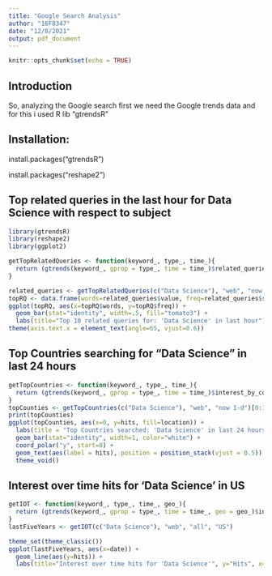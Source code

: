 ---
title: "Google Search Analysis"
author: "16F8347"
date: "12/8/2021"
output: pdf_document
---

```{r setup, include=FALSE}
knitr::opts_chunk$set(echo = TRUE)
```

## Introduction

So, analyzing the Google search first we need the Google trends data and for this i used R lib "gtrendsR"

## Installation: 
install.packages("gtrendsR")

install.packages("reshape2")

## Top related queries in the last hour for Data Science with respect to subject

```{r message=FALSE, warning=FALSE}
library(gtrendsR)
library(reshape2)
library(ggplot2)

getTopRelatedQueries <- function(keyword_, type_, time_){
  return (gtrends(keyword_, gprop = type_, time = time_)$related_queries)
}

related_queries <- getTopRelatedQueries(c("Data Science"), "web", "now 1-H")[0:10,]
topRQ <- data.frame(words=related_queries$value, freq=related_queries$subject)
ggplot(topRQ, aes(x=topRQ$words, y=topRQ$freq)) + 
  geom_bar(stat="identity", width=.5, fill="tomato3") + 
  labs(title="Top 10 related queries for: 'Data Science' in last hour") + xlab("Queries") + ylab("Hits") +
theme(axis.text.x = element_text(angle=65, vjust=0.6))

```

## Top Countries searching for "Data Science" in last 24 hours

```{r message=FALSE, warning=FALSE}
getTopCountries <- function(keyword_, type_, time_){
  return (gtrends(keyword_, gprop = type_, time = time_)$interest_by_country)
}
topCounties <- getTopCountries(c("Data Science"), "web", "now 1-d")[0:10,]
print(topCounties)
ggplot(topCounties, aes(x=0, y=hits, fill=location)) +
  labs(title = "Top Countries searched: 'Data Science' in last 24 hours") +
  geom_bar(stat="identity", width=1, color="white") +
  coord_polar("y", start=0) + 
  geom_text(aes(label = hits), position = position_stack(vjust = 0.5)) +
  theme_void()
```

## Interest over time hits for 'Data Science' in US

```{r message=FALSE, warning=FALSE}
getIOT <- function(keyword_, type_, time_, geo_){
  return (gtrends(keyword_, gprop = type_, time = time_, geo = geo_)$interest_over_time)
}
lastFiveYears <- getIOT(c("Data Science"), "web", "all", "US")

theme_set(theme_classic())
ggplot(lastFiveYears, aes(x=date)) + 
  geom_line(aes(y=hits)) + 
  labs(title="Interest over time hits for 'Data Science'", y="Hits", x="Years")
```



